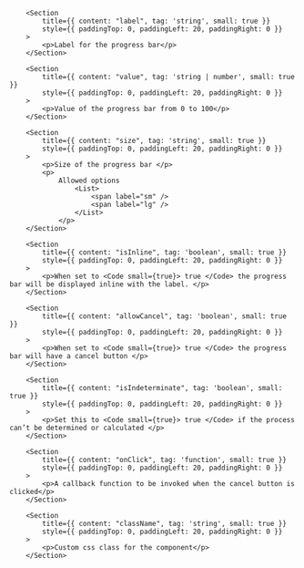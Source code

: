 
<PackageInstallGuide packageName="@wpmudev/sui-progress-bar" />

<Section title="Props" border={true}>

    	<Section
    		title={{ content: "label", tag: 'string', small: true }}
    		style={{ paddingTop: 0, paddingLeft: 20, paddingRight: 0 }}
    	>
    		<p>Label for the progress bar</p>
    	</Section>

    	<Section
    		title={{ content: "value", tag: 'string | number', small: true }}
    		style={{ paddingTop: 0, paddingLeft: 20, paddingRight: 0 }}
    	>
    		<p>Value of the progress bar from 0 to 100</p>
    	</Section>

    	<Section
    		title={{ content: "size", tag: 'string', small: true }}
    		style={{ paddingTop: 0, paddingLeft: 20, paddingRight: 0 }}
    	>
    		<p>Size of the progress bar </p>
    		<p>
    			Allowed options
    				<List>
    					<span label="sm" />
    					<span label="lg" />
    				</List>
    			</p>
    	</Section>

    	<Section
    		title={{ content: "isInline", tag: 'boolean', small: true }}
    		style={{ paddingTop: 0, paddingLeft: 20, paddingRight: 0 }}
    	>
    		<p>When set to <Code small={true}> true </Code> the progress bar will be displayed inline with the label. </p>
    	</Section>

    	<Section
    		title={{ content: "allowCancel", tag: 'boolean', small: true }}
    		style={{ paddingTop: 0, paddingLeft: 20, paddingRight: 0 }}
    	>
    		<p>When set to <Code small={true}> true </Code> the progress bar will have a cancel button </p>
    	</Section>

    	<Section
    		title={{ content: "isIndeterminate", tag: 'boolean', small: true }}
    		style={{ paddingTop: 0, paddingLeft: 20, paddingRight: 0 }}
    	>
    		<p>Set this to <Code small={true}> true </Code> if the process can’t be determined or calculated </p>
    	</Section>

    	<Section
    		title={{ content: "onClick", tag: 'function', small: true }}
    		style={{ paddingTop: 0, paddingLeft: 20, paddingRight: 0 }}
    	>
    		<p>A callback function to be invoked when the cancel button is clicked</p>
    	</Section>

    	<Section
    		title={{ content: "className", tag: 'string', small: true }}
    		style={{ paddingTop: 0, paddingLeft: 20, paddingRight: 0 }}
    	>
    		<p>Custom css class for the component</p>
    	</Section>

</Section>
